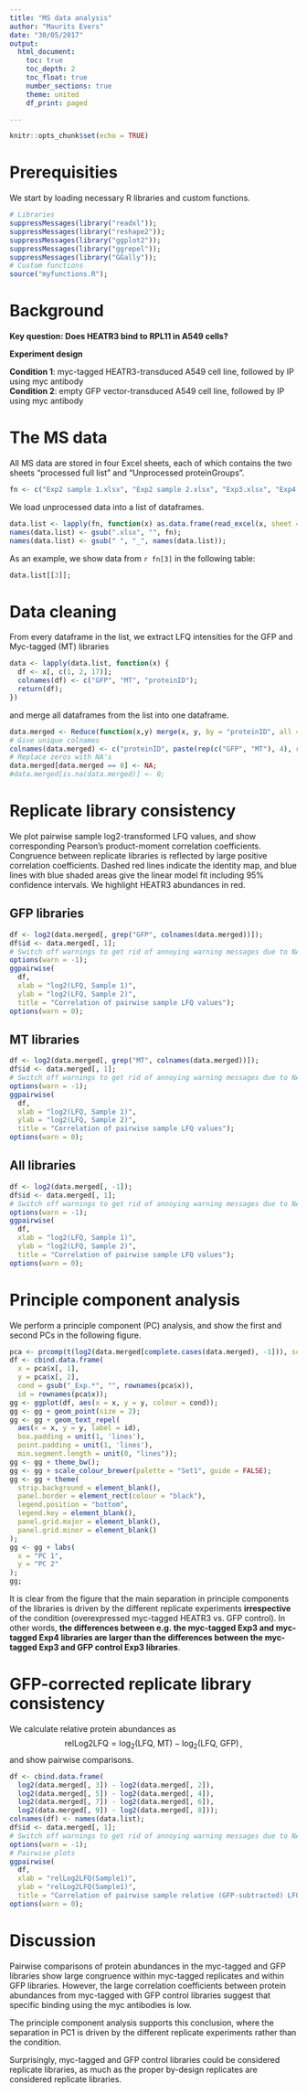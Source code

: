 ```yaml
---
title: "MS data analysis"
author: "Maurits Evers"
date: "30/05/2017"
output: 
  html_document:
    toc: true
    toc_depth: 2
    toc_float: true
    number_sections: true
    theme: united
    df_print: paged

---
```


```r
knitr::opts_chunk$set(echo = TRUE)
```

# Prerequisities

We start by loading necessary R libraries and custom functions.

```r
# Libraries
suppressMessages(library("readxl"));
suppressMessages(library("reshape2"));
suppressMessages(library("ggplot2"));
suppressMessages(library("ggrepel"));
suppressMessages(library("GGally"));
# Custom functions
source("myfunctions.R");
```

# Background

**Key question: Does HEATR3 bind to RPL11 in A549 cells?**

**Experiment design**

**Condition 1**: myc-tagged HEATR3-transduced A549 cell line, followed by IP using myc antibody  
**Condition 2**: empty GFP vector-transduced A549 cell line, followed by IP using myc antibody


# The MS data

All MS data are stored in four Excel sheets, each of which contains the two sheets "processed full list" and "Unprocessed proteinGroups". 
```r
fn <- c("Exp2 sample 1.xlsx", "Exp2 sample 2.xlsx", "Exp3.xlsx", "Exp4.xlsx");
```

We load unprocessed data into a list of dataframes.
```r
data.list <- lapply(fn, function(x) as.data.frame(read_excel(x, sheet = 2)));
names(data.list) <- gsub(".xlsx", "", fn);
names(data.list) <- gsub(" ", "_", names(data.list));
```

As an example, we show data from `r fn[3]` in the following table:
```r
data.list[[3]];
```


# Data cleaning

From every dataframe in the list, we extract LFQ intensities for the GFP and Myc-tagged (MT) libraries
```r
data <- lapply(data.list, function(x) {
  df <- x[, c(1, 2, 17)];
  colnames(df) <- c("GFP", "MT", "proteinID");
  return(df);
})
```

and merge all dataframes from the list into one dataframe.
```r
data.merged <- Reduce(function(x,y) merge(x, y, by = "proteinID", all = TRUE), data);
# Give unique colnames
colnames(data.merged) <- c("proteinID", paste(rep(c("GFP", "MT"), 4), rep(names(data), each = 2), sep = "_"));
# Replace zeros with NA's
data.merged[data.merged == 0] <- NA;
#data.merged[is.na(data.merged)] <- 0;
```


# Replicate library consistency

We plot pairwise sample log2-transformed LFQ values, and show corresponding Pearson's product-moment correlation coefficients. Congruence between replicate libraries is reflected by large positive correlation coefficients. Dashed red lines indicate the identity map, and blue lines with blue shaded areas give the linear model fit including 95% confidence intervals. We highlight HEATR3 abundances in red.

## GFP libraries
```r
df <- log2(data.merged[, grep("GFP", colnames(data.merged))]);
df$id <- data.merged[, 1];
# Switch off warnings to get rid of annoying warning messages due to NA's
options(warn = -1);
ggpairwise(
  df,
  xlab = "log2(LFQ, Sample 1)",
  ylab = "log2(LFQ, Sample 2)",
  title = "Correlation of pairwise sample LFQ values");
options(warn = 0);
```

## MT libraries
```r
df <- log2(data.merged[, grep("MT", colnames(data.merged))]);
df$id <- data.merged[, 1];
# Switch off warnings to get rid of annoying warning messages due to NA's
options(warn = -1);
ggpairwise(
  df,
  xlab = "log2(LFQ, Sample 1)",
  ylab = "log2(LFQ, Sample 2)",
  title = "Correlation of pairwise sample LFQ values");
options(warn = 0);
```

## All libraries
```r
df <- log2(data.merged[, -1]);
df$id <- data.merged[, 1];
# Switch off warnings to get rid of annoying warning messages due to NA's
options(warn = -1);
ggpairwise(
  df,
  xlab = "log2(LFQ, Sample 1)",
  ylab = "log2(LFQ, Sample 2)",
  title = "Correlation of pairwise sample LFQ values");
options(warn = 0);
```

# Principle component analysis

We perform a principle component (PC) analysis, and show the first and second PCs in the following figure.
```r
pca <- prcomp(t(log2(data.merged[complete.cases(data.merged), -1])), scale = TRUE);
df <- cbind.data.frame(
  x = pca$x[, 1],
  y = pca$x[, 2],
  cond = gsub("_Exp.*", "", rownames(pca$x)),
  id = rownames(pca$x));
gg <- ggplot(df, aes(x = x, y = y, colour = cond));
gg <- gg + geom_point(size = 2);
gg <- gg + geom_text_repel(
  aes(x = x, y = y, label = id),
  box.padding = unit(1, 'lines'),
  point.padding = unit(1, 'lines'),
  min.segment.length = unit(0, "lines"));
gg <- gg + theme_bw();
gg <- gg + scale_colour_brewer(palette = "Set1", guide = FALSE);
gg <- gg + theme(
  strip.background = element_blank(),
  panel.border = element_rect(colour = "black"),
  legend.position = "bottom",
  legend.key = element_blank(),
  panel.grid.major = element_blank(),
  panel.grid.minor = element_blank()
);
gg <- gg + labs(
  x = "PC 1",
  y = "PC 2"
);
gg;
```

It is clear from the figure that the main separation in principle components of the libraries is driven by the different replicate experiments **irrespective** of the condition (overexpressed myc-tagged HEATR3 vs. GFP control). In other words, **the differences between e.g. the myc-tagged Exp3 and myc-tagged Exp4 libraries are larger than the differences between the myc-tagged Exp3 and GFP control Exp3 libraries**. 


# GFP-corrected replicate library consistency
We calculate relative protein abundances as
$$
\text{relLog2LFQ} = \log_2(\text{LFQ, MT}) - \log_2(\text{LFQ, GFP})\,,
$$
and show pairwise comparisons.
```r
df <- cbind.data.frame(
  log2(data.merged[, 3]) - log2(data.merged[, 2]),
  log2(data.merged[, 5]) - log2(data.merged[, 4]),
  log2(data.merged[, 7]) - log2(data.merged[, 6]),
  log2(data.merged[, 9]) - log2(data.merged[, 8]));
colnames(df) <- names(data.list);
df$id <- data.merged[, 1];
# Switch off warnings to get rid of annoying warning messages due to NA's
options(warn = -1);
# Pairwise plots
ggpairwise(
  df,
  xlab = "relLog2LFQ(Sample1)",
  ylab = "relLog2LFQ(Sample1)",
  title = "Correlation of pairwise sample relative (GFP-subtracted) LFQ values");
options(warn = 0);
```



# Discussion
Pairwise comparisons of protein abundances in the myc-tagged and GFP libraries show large congruence within myc-tagged replicates and within GFP libraries. However, the large correlation coefficients between protein abundances from myc-tagged with GFP control libraries suggest that specific binding using the myc antibodies is low.

The principle component analysis supports this conclusion, where the separation in PC1 is driven by the different replicate experiments rather than the condition.

Surprisingly, myc-tagged and GFP control libraries could be considered replicate libraries, as much as the proper by-design replicates are considered replicate libraries.